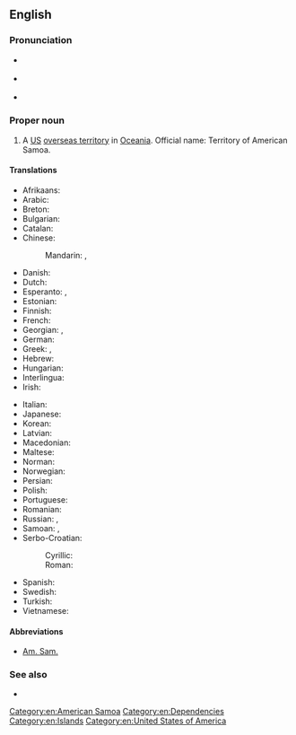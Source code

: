 ==English==
{{wikipedia}}

===Pronunciation===
* {{a|UK}} {{IPA|/əˈmɛɹ.ɪ.kən səˈməʊ.ə/|lang=en}}
* {{a|US}} {{IPA|/əˈmɛɹ.ɪ.kən səˈmoʊ.ə/|lang=en}}
* {{audio|en-us-American Samoa.ogg|Audio (US)|lang=en}}

===Proper noun===
{{en-proper noun}}

# A [[US]] [[overseas territory]] in [[Oceania]]. Official name: Territory of American Samoa.

====Translations====
{{trans-top|US overseas territory in Oceania}}
* Afrikaans: {{t|af|Amerikaans-Samoa}}
* Arabic: {{t|ar|سَامُوَّا اَلْأَمْرِيكِيَّة|f}}
* Breton: {{t|br|Samoa Amerikan}}
* Bulgarian: {{t|bg|Америка́нски Само́а|m}}
* Catalan: {{t+|ca|Samoa Nord-americana|f}}
* Chinese:
*: Mandarin: {{t+|cmn|美屬薩摩亞}}, {{t|cmn|美属萨摩亚|tr=Měishǔ Sàmóyà}}
* Danish: {{t+|da|Amerikansk Samoa}}
* Dutch: {{t+|nl|Amerikaans-Samoa}}
* Esperanto: {{t|eo|Samoo Usona}}, {{t|eo|Usona Samoo}}
* Estonian: {{t+|et|Ameerika Samoa}}
* Finnish: {{t+|fi|Amerikan Samoa}}
* French: {{t+|fr|Samoa américaines|f-p}}
* Georgian: {{t|ka|ამერიკის სამოა}}, {{t|ka|აღმოსავლეთი სამოა}}
* German: {{t|de|Amerikanisch-Samoa|n}}
* Greek: {{t+|el|Αμερικανική Σαμόα}}, {{t|el|Αμερικανικές Σαμόα}}
* Hebrew: {{t|he|סָמוֹאָה הָאָמֶרִיקָנִית|tr=Samoa ha-Americanit}}
* Hungarian: {{t+|hu|Amerikai Szamoa}}
* Interlingua: {{t|ia|Samoa American}}
* Irish: {{t|ga|Samó Mheiriceá|m}}
{{trans-mid}}
* Italian: {{t|it|Samoa americane}}
* Japanese: {{t|ja|アメリカン・サモア|tr=Amerikan-Samoa}}
* Korean: {{t|ko|미국령 사모아|tr=Miguk-ryeong Samoa}}
* Latvian: {{t|lv|Amerikāņu Samoa|f}}
* Macedonian: {{t|mk|Амери́канска Само́а|f}}
* Maltese: {{t-check|mt|Samoa Amerikana|alt=Is-Samoa Amerikana}}
* Norman: {{t|nrf|Samoa Améthitchain|m}}
* Norwegian: {{t|no|Amerikansk Samoa}}
* Persian: {{t|fa|ساموآی آمریکا}}
* Polish: {{t+|pl|Samoa Amerykańskie|p}}
* Portuguese: {{t+|pt|Samoa Americana}}
* Romanian: {{t|ro|Samoa Americană|f}}
* Russian: {{t+|ru|Америка́нское Само́а|n}}, {{t|ru|Восто́чное Само́а|n}}
* Samoan: {{t|sm|Amerika Sāmoa}}, {{t|sm|Teritori o Amerika Sāmoa}}
* Serbo-Croatian:
*: Cyrillic: {{t-check|sh|Америчка Самоа}}
*: Roman: {{t-check|sh|Američka Samoa}}
* Spanish: {{t+|es|Samoa Americana|f}}
* Swedish: {{t+|sv|Amerikanska Samoa}}
* Turkish: {{t|tr|Amerikan Samoası}}
* Vietnamese: {{t|vi|Samoa thuộc Mỹ}}
{{trans-bottom}}

====Abbreviations====
* [[Am. Sam.]]

===See also===
* {{l|en|Appendix:Countries of the world|Countries of the world}}

[[Category:en:American Samoa]]
[[Category:en:Dependencies]]
[[Category:en:Islands]]
[[Category:en:United States of America]]